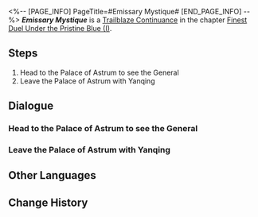 <%-- [PAGE_INFO]
PageTitle=#Emissary Mystique#
[END_PAGE_INFO] --%>
{{Stub|Dialogue.}}
{{Mission Infobox
|id            = 2022008
|title         = 
|image         = Mission Emissary Mystique.png{{subst:void|<!--$UPLOAD:<<SpriteOutput/Chronicle/2022008.png>-<Mission Emissary Mystique.png>-<Fate's Atlas Images>>-->}}
|type          = Trailblaze Continuance
|event_name    = 
|chapter       = Finest Duel Under the Pristine Blue (I)
|requirements  = [[Trailblaze Continuance]] ''[[Homecoming Wardance]]'' completed
|summary       = Accompanied by Yanqing, you all finally gained a meeting with Jing Yuan, learning the purpose of the Wardance's revival after the Ambrosial Arbor crisis. You also learned of the generals of the Zhuming and Yaoqing coming forth to observe the ceremony.<br />Their motives were anything but earnest.
|characters    = Trailblazer
|startLocation = [[The Xianzhou Luofu]] - [[Palace of Astrum]]
|world         = The Xianzhou Luofu
|area          = Palace of Astrum
|prev          = Homecoming Wardance
|next          = From Growls to Grace
|rewards       = Trailblaze EXP*400; Stellar Jade*50; Traveler's Guide*4; Refined Aether*5; Credit*30,000
}}
'''''Emissary Mystique''''' is a [[Trailblaze Continuance]] in the chapter [[Finest Duel Under the Pristine Blue (I)]].

==Steps==
# Head to the Palace of Astrum to see the General
# Leave the Palace of Astrum with Yanqing

<!--
==Gameplay Notes==

--><!--
==Trial Character==

-->
==Dialogue==
{{Stub Dialogue}}

===Head to the Palace of Astrum to see the General===
{{Mission Description|type=continuance|location=Palace of Astrum|With Yanqing welcoming you, you returned to the Xianzhou Luofu, where you have been away for a &mdash; um, not a particularly long time &mdash; to participate in the upcoming Wardance.<br />The general awaits your arrival in the Palace of Astrum. What kind of task will he use to "welcome" the guests from the Express? Just thinking about it is making you feel the tiniest bit of flutter.}}
{{Dialogue Start}}
:{{tx}}
{{Dialogue End}}

===Leave the Palace of Astrum with Yanqing===
{{Mission Description|type=continuance|location=Palace of Astrum|update|Accompanied by Yanqing, you all finally gained a meeting with Jing Yuan, learning the purpose of the Wardance's revival after the Ambrosial Arbor crisis. You also learned of the generals of the Zhuming and Yaoqing coming forth to observe the ceremony.<br />Their motives were anything but earnest.}}
{{Dialogue Start}}
:{{tx}}
{{Dialogue End}}

==Other Languages==
{{Other Languages
|en   = Emissary Mystique
|zhs  = 衔令来使，真意难识
|zht  = 銜令來使，真意難識
|ja   = 真意掴めぬ使節
|ko   = 진의를 알 수 없는 사절
|es   = Emisarios de intención ignota
|fr   = Légendes secrètes
|ru   = Приезд вельможей, намеренья ложные
|th   = ทูตผู้ยากจะคาดเดาประสงค์
|vi   = Sứ Giả Nhận Lệnh, Hàm Ý Khó Dò
|de   = Abgesandter unbekannter Absichten
|id   = Utusan dengan Tujuan Misterius
|pt   = Emissário Místico
}}

==Change History==
{{Change History|2.4}}
